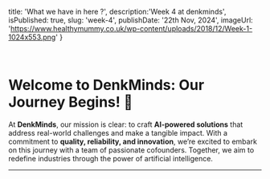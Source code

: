   title: 'What we have in here ?',
  description:'Week 4 at denkminds',
  isPublished: true,
  slug: 'week-4',
  publishDate: '22th Nov, 2024',
  imageUrl: 'https://www.healthymummy.co.uk/wp-content/uploads/2018/12/Week-1-1024x553.png'
}

<br />

# Welcome to DenkMinds: Our Journey Begins! 🌟

At **DenkMinds**, our mission is clear: to craft **AI-powered solutions** that address real-world challenges and make a tangible impact. With a commitment to **quality, reliability, and innovation**, we’re excited to embark on this journey with a team of passionate cofounders. Together, we aim to redefine industries through the power of artificial intelligence.

---